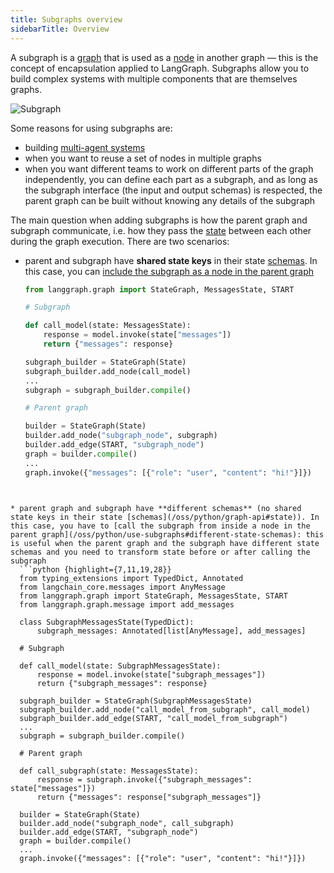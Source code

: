 ```yaml
---
title: Subgraphs overview
sidebarTitle: Overview
---
```



<V1Alpha />

A subgraph is a [graph](/oss/python/graph-api#graphs) that is used as a [node](/oss/python/graph-api#nodes) in another graph — this is the concept of encapsulation applied to LangGraph. Subgraphs allow you to build complex systems with multiple components that are themselves graphs.

![Subgraph](/oss/images/subgraph.png)


Some reasons for using subgraphs are:

* building [multi-agent systems](/oss/python/multi-agent)
* when you want to reuse a set of nodes in multiple graphs
* when you want different teams to work on different parts of the graph independently, you can define each part as a subgraph, and as long as the subgraph interface (the input and output schemas) is respected, the parent graph can be built without knowing any details of the subgraph

The main question when adding subgraphs is how the parent graph and subgraph communicate, i.e. how they pass the [state](/oss/python/graph-api#state) between each other during the graph execution. There are two scenarios:

* parent and subgraph have **shared state keys** in their state [schemas](/oss/python/graph-api#state). In this case, you can [include the subgraph as a node in the parent graph](/oss/python/use-subgraphs#shared-state-schemas)
  ```python {highlight={12,17}}
  from langgraph.graph import StateGraph, MessagesState, START
  
  # Subgraph
  
  def call_model(state: MessagesState):
      response = model.invoke(state["messages"])
      return {"messages": response}
  
  subgraph_builder = StateGraph(State)
  subgraph_builder.add_node(call_model)
  ...
  subgraph = subgraph_builder.compile()
  
  # Parent graph
  
  builder = StateGraph(State)
  builder.add_node("subgraph_node", subgraph)
  builder.add_edge(START, "subgraph_node")
  graph = builder.compile()
  ...
  graph.invoke({"messages": [{"role": "user", "content": "hi!"}]})
```


* parent graph and subgraph have **different schemas** (no shared state keys in their state [schemas](/oss/python/graph-api#state)). In this case, you have to [call the subgraph from inside a node in the parent graph](/oss/python/use-subgraphs#different-state-schemas): this is useful when the parent graph and the subgraph have different state schemas and you need to transform state before or after calling the subgraph
  ```python {highlight={7,11,19,28}}
  from typing_extensions import TypedDict, Annotated
  from langchain_core.messages import AnyMessage
  from langgraph.graph import StateGraph, MessagesState, START
  from langgraph.graph.message import add_messages
  
  class SubgraphMessagesState(TypedDict):
      subgraph_messages: Annotated[list[AnyMessage], add_messages]
  
  # Subgraph
  
  def call_model(state: SubgraphMessagesState):
      response = model.invoke(state["subgraph_messages"])
      return {"subgraph_messages": response}
  
  subgraph_builder = StateGraph(SubgraphMessagesState)
  subgraph_builder.add_node("call_model_from_subgraph", call_model)
  subgraph_builder.add_edge(START, "call_model_from_subgraph")
  ...
  subgraph = subgraph_builder.compile()
  
  # Parent graph
  
  def call_subgraph(state: MessagesState):
      response = subgraph.invoke({"subgraph_messages": state["messages"]})
      return {"messages": response["subgraph_messages"]}
  
  builder = StateGraph(State)
  builder.add_node("subgraph_node", call_subgraph)
  builder.add_edge(START, "subgraph_node")
  graph = builder.compile()
  ...
  graph.invoke({"messages": [{"role": "user", "content": "hi!"}]})
```


